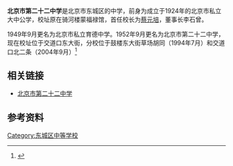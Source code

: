 {{Infobox school
| name        = 北京市第二十二中学
| other_name  = Beijing No.22 Middle School
| image       = Beijing No 22 Middle school IMG 5910 Beixinqiao - Joaodoukou Street.jpg
| motto       = '''勤奋、求实、创造、奉献'''
| established = 1924年
| earlyname   = 北京市私立大中公学
| established location = [[骑河楼蒙福禄馆|骑河楼蒙福禄馆]]
| type        = 公立
| country     = {{PRC}}
| president   = 高宇军
| free_label  = 
| free_text   = 
| free_label2 = 
| free_text2  = 
| free_label3 = 
| free_text3  = 
| address     = [[北京市|北京市]][[东城区|东城区]][[交道口东大街|交道口东大街]]77号
| tel         = [[中国大陆电话号码#1字头|（010）]]64040322 
| website     = [https://web.archive.org/web/20110207163715/http://bj22z.com/ 北京市第二十二中学网站]
}}

'''北京市第二十二中学'''是北京市东城区的中学，前身为成立于1924年的北京市私立大中公学，校址原在骑河楼蒙福禄馆，首任校长为[[蔡元培|蔡元培]]，董事长李石曾。

1949年9月更名为北京市私立育德中学。1952年9月更名为北京市第二十二中学，现在校址位于交道口东大街，分校位于鼓楼东大街草场胡同（1994年7月）和交道口北二条（2004年9月）<ref>{{cite web | url = http://www.bj22z.com/show_hdr.php?xname=F3RJCV0&dname=KMHOCV0&xpos=5 | title = 历史沿革 | accessdate = 2012-02-20 | deadurl = yes | archiveurl = https://web.archive.org/web/20060502144921/http://www.bj22z.com/show_hdr.php?xname=F3RJCV0&dname=KMHOCV0&xpos=5 | archivedate = 2006-05-02 }}</ref>

== 相关链接 ==
* [https://web.archive.org/web/20110207163715/http://bj22z.com/ 北京市第二十二中学]

==参考资料==
{{reflist}}

[[Category:东城区中等学校|Category:东城区中等学校]]